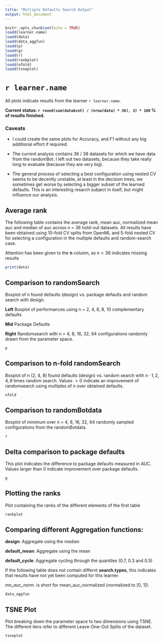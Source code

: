```yaml
---
title: "Multiple Defaults Search Output"
output: html_document
---
```


```r

knitr::opts_chunk$set(echo = TRUE)
loadd(learner.name)
loadd(data)
loadd(data_aggfun)
loadd(p)
loadd(g)
loadd(r)
loadd(rankplot)
loadd(nfold)
loadd(tsneplot)
```



# `r learner.name`

All plots indicate results from the learner `r learner.name`.

**Current status: `r round(sum(data$cnt) / (nrow(data) * 36), 3) * 100` \% of results finished.**


### Caveats

- I could create the same plots for Accuracy, and F1 without any big additional effort if required.

- The current analysis contains 36 / 38 datasets for which we have data from the randomBot.
  I left out two datasets, because they take really long to evaluate (because they are very big).

- The general process of selecting a best configuration using nested CV seems to be decently unstable, at 
  least in the decision trees, we sometimes get worse by selecting a bigger subset of the learned defaults.
  This is an interesting resarch subject in itself, but might influence our analysis.


## Average rank 

The following table contains the average rank, mean auc, normalized mean auc and median of auc across
n = 36 hold-out datasets. 
All results have been obtained using 10-fold CV splits from OpenML and 5-fold nested CV for 
selecting a configuration in the multiple defaults and random-search case.

Attention has been given to the **n** column, as $n < 36$ indicates missing results

```r
print(data)
```


## Comparison to randomSearch

Boxplot of n found defaults (design) vs. package defaults and random search with design.

**Left** Boxplot of performances using n = 2, 4, 6, 8, 10 complementary defaults

**Mid** Package Defaults

**Right** Randomsearch with n = 4, 8, 16, 32, 64 configurations randomly drawn from the parameter space.


```r
p
```


## Comparison to n-fold randomSearch

Boxplot of n (2, 4, 8) found defaults (design) vs. random search with $n \cdot 1,2,4,8$ times random search.
Values $> 0$ indicate an improvement of randomsearch using multiples of n over obtained defaults.

```r
nfold
```

## Comparison to randomBotdata

Boxplot of minimum over n = 4, 8, 16, 32, 64 randomly sampled configurations from the randomBotdata.

```r
r
```


## Delta comparison to package defaults
This plot indicates the difference to package defaults measured in AUC.
Values larger than 0 indicate improvement over package defaults.

```r
g
```


## Plotting the ranks

Plot containing the ranks of the different elements of the first table
```r
rankplot
```

## Comparing different Aggregation functions:

**design**: Aggregate using the median

**default_mean**: Aggregate using the mean

**default_cycle**: Aggregate cycling through the quantiles (0.7, 0.3 and 0.5)

If the following table does not contain differnt **search.types**, this indicates that results have not yet been computed for this learner.

*mn_auc_norm.* is short for mean_auc_normalized (normalized to [0, 1]).

```r
data_aggfun
```


## TSNE Plot

Plot breaking down the parameter space to two dimensions using TSNE. 
The different iters refer to different Leave-One-Out Splits of the dataset.

```r
tsneplot
```